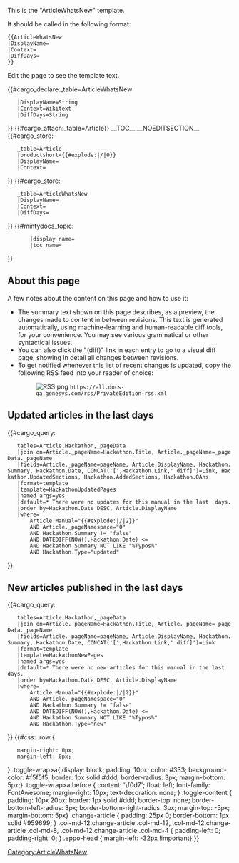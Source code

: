 <noinclude>
This is the "ArticleWhatsNew" template.

It should be called in the following format:
<pre>
{{ArticleWhatsNew
|DisplayName=
|Context=
|DiffDays=
}}

</pre>
Edit the page to see the template text.

{{#cargo_declare:_table=ArticleWhatsNew
	|DisplayName=String
	|Context=Wikitext
	|DiffDays=String
}}
{{#cargo_attach:_table=Article}}
</noinclude><includeonly><!--

	adding category to lauch forma

-->[[Category:ArticleWhatsNew]]<!--

	forcing TOC and suppressing section editing

-->__TOC__
__NOEDITSECTION__<!--

	storing values in Article table for general use

-->{{#cargo_store:
	_table=Article
	|productshort={{#explode:{{FULLPAGENAME}}|/|0}}
	|DisplayName={{{DisplayName|}}}
	|Context={{{Context|}}}
}}<!--

	storing values in ArticleWhatsNew table for specific use

-->{{#cargo_store:
	_table=ArticleWhatsNew
	|DisplayName={{{DisplayName|}}}
	|Context={{{Context|}}}
	|DiffDays={{{DiffDays|}}}
}}<!-- 

	Set MintyDocs topic, including a switch for different treatment for Manual pages 

-->{{#mintydocs_topic:
		|display name={{{DisplayName|}}}
		|toc name={{{TocName|}}}
}}<!-- 

	Defining the EPPO Header; all parameters need to be passed to it 

-->{{EPPOHead
	|ComingSoon={{{ComingSoon|}}}
	|Context={{{Context|}}}
	|UseCase={{{UseCase|}}}
	|Application={{{Application|}}}
	|Platform={{{Platform|}}}
	|PageType=Article
}}
==About this page==
A few notes about the content on this page and how to use it:
*The summary text shown on this page describes, as a preview, the changes made to content in between revisions. This text is generated automatically, using machine-learning and human-readable diff tools, for your convenience. You may see various grammatical or other syntactical issues.
*You can also click the "(diff)" link in each entry to go to a visual diff page, showing in detail all changes between revisions.
*To get notified whenever this list of recent changes is updated, copy the following RSS feed into your reader of choice:
*:[[File:RSS.png]] <code><nowiki>https://all.docs-qa.genesys.com/rss/PrivateEdition-rss.xml</nowiki></code>

==Updated articles in the last {{{DiffDays|30}}} days==
{{#cargo_query:
	tables=Article,Hackathon,_pageData
	|join on=Article._pageName=Hackathon.Title, Article._pageName=_pageData._pageName
	|fields=Article._pageName=pageName, Article.DisplayName, Hackathon.Summary, Hackathon.Date, CONCAT('[',Hackathon.Link,' diff]')=Link, Hackathon.UpdatedSections, Hackathon.AddedSections, Hackathon.QAns
	|format=template
	|template=HackathonUpdatedPages
	|named args=yes
	|default=* There were no updates for this manual in the last {{{DiffDays|30}}} days.
    |order by=Hackathon.Date DESC, Article.DisplayName
	|where=
		Article.Manual="{{#explode:{{FULLPAGENAME}}|/|2}}"
		AND Article._pageNamespace="0"
		AND Hackathon.Summary != "false"
		AND DATEDIFF(NOW(),Hackathon.Date) <= {{{DiffDays|30}}}
		AND Hackathon.Summary NOT LIKE "%Typos%"
		AND Hackathon.Type="updated"
}}
<div class="clearfix"></div>
==New articles published in the last {{{DiffDays|30}}} days==
{{#cargo_query:
	tables=Article,Hackathon,_pageData
	|join on=Article._pageName=Hackathon.Title, Article._pageName=_pageData._pageName
	|fields=Article._pageName=pageName, Article.DisplayName, Hackathon.Summary, Hackathon.Date, CONCAT('[',Hackathon.Link,' diff]')=Link
	|format=template
	|template=HackathonNewPages
	|named args=yes
	|default=* There were no new articles for this manual in the last {{{DiffDays|30}}} days.
    |order by=Hackathon.Date DESC, Article.DisplayName
	|where=
		Article.Manual="{{#explode:{{FULLPAGENAME}}|/|2}}"
		AND Article._pageNamespace="0"
		AND Hackathon.Summary != "false"
		AND DATEDIFF(NOW(),Hackathon.Date) <= {{{DiffDays|30}}}
		AND Hackathon.Summary NOT LIKE "%Typos%"
		AND Hackathon.Type="new"
}}<!--

    adding local css overrides

-->{{#css:
.row {
    margin-right: 0px;
    margin-left: 0px;
}
.toggle-wrap>a{ display: block; padding: 10px; color: #333; background-color: #f5f5f5; border: 1px solid #ddd; border-radius: 3px; margin-bottom: 5px;}
.toggle-wrap>a:before { content: '\f0d7'; float: left; font-family: FontAwesome; margin-right: 10px; text-decoration: none; }
.toggle-content { padding: 10px 20px; border: 1px solid #ddd; border-top: none; border-bottom-left-radius: 3px; border-bottom-right-radius: 3px; margin-top: -5px; margin-bottom: 5px}
.change-article { padding: 25px 0; border-bottom: 1px solid #959699; }
.col-md-12.change-article .col-md-12, .col-md-12.change-article .col-md-8, .col-md-12.change-article .col-md-4 { padding-left: 0; padding-right: 0; }
.eppo-head { margin-left: -32px !important}
}}</includeonly>
